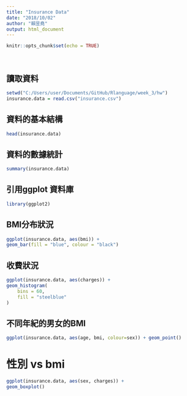 ```yaml
---
title: "Insurance Data"
date: "2018/10/02"
author: "賴昱堯"
output: html_document
---
```


```r
knitr::opts_chunk$set(echo = TRUE)
```
</br>

## 讀取資料

```r
setwd("C:/Users/user/Documents/GitHub/Rlanguage/week_3/hw")
insurance.data = read.csv("insurance.csv")

```

## 資料的基本結構

```r
head(insurance.data)

```

## 資料的數據統計

```r
summary(insurance.data)

```

## 引用ggplot 資料庫

```r
library(ggplot2)

```

## BMI分布狀況

```r
ggplot(insurance.data, aes(bmi)) +
geom_bar(fill = "blue", colour = "black")

```

## 收費狀況
```r
ggplot(insurance.data, aes(charges)) +
geom_histogram(
    bins = 60, 
    fill = "steelblue"
)

```

## 不同年紀的男女的BMI

```r
ggplot(insurance.data, aes(age, bmi, colour=sex)) + geom_point()

```

# 性別 vs bmi
```r
ggplot(insurance.data, aes(sex, charges)) +
geom_boxplot()
```

